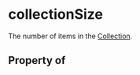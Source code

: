 # collectionSize

The number of items in the <a class="localLink" href="/Collection">Collection</a>.

## Property of



